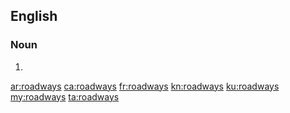 ==English==

===Noun===
{{head|en|plural}}

# {{plural of|roadway|lang=en}}

[[ar:roadways]]
[[ca:roadways]]
[[fr:roadways]]
[[kn:roadways]]
[[ku:roadways]]
[[my:roadways]]
[[ta:roadways]]